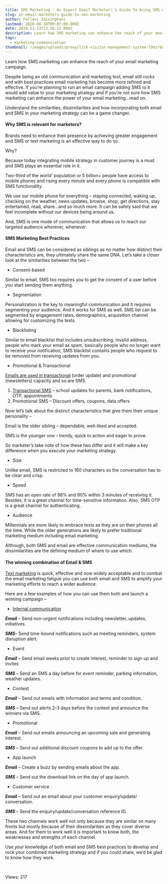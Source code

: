 ```yaml
---
title: SMS Marketing - An Expert Email Marketer\'s Guide To Acing SMS As-A-Channel
slug: an-email-marketers-guide-to-sms-marketing
author: Pallavi Jaisinghani
lastmod: 2020-08-18T09:07:09.000Z
date: 2018-11-13T13:58:12.000Z
description: Learn how SMS marketing can enhance the reach of your email marketing campaign.Despite being an old communication and marketing tool, email still rocks and with best practices email marketing has become more refined and effective.
tags:
  - marketing-communication
thumbnail: /images/uploads/proxyclick-visitor-management-system-l90zrbwvcoe-unsplash.jpg
---
```


Learn how SMS marketing can enhance the reach of your email marketing campaign.


Despite being an old communication and marketing tool, email still rocks and with best practices email marketing has become more refined and effective. If you’re planning to run an email campaign adding SMS to it would add value to your marketing strategy and if you’re not sure how SMS marketing can enhance the power of your email marketing…read on.


Understand the similarities, dissimilarities and how incorporating both email and SMS in your marketing strategy can be a game changer.


#### **Why SMS is relevant for marketers?**


Brands need to enhance their presence by achieving greater engagement and SMS or text marketing is an effective way to do so.


Why?


Because today integrating mobile strategy in customer journey is a must and SMS plays an essential role in it.


Two-third of the world’ population or 5 billion+ people have access to mobile phones and rising every minute and every phone is compatible with SMS functionality.


We use our mobile phone for everything – staying connected, waking up, checking on the weather, news updates, browse, shop, get directions, stay entertained, read, share…and so much more. It can be safely said that we feel incomplete without our devices being around us.


And, SMS is one mode of communication that allows us to reach our targeted audience wherever, whenever.


#### **SMS Marketing Best Practices**


Email and SMS can be considered as siblings as no matter how distinct their characteristics are, they ultimately share the same DNA. Let’s take a closer look at the similarities between the two –


* Consent-based


Similar to email, SMS too requires you to get the consent of a user before you start sending them anything.


* Segmentation


Personalization is the key to meaningful communication and it requires segmenting your audience. And it works for SMS as well. SMS list can be segmented by engagement rates, demographics, acquisition channel allowing for customizing the texts.


* Blacklisting


Similar to email blacklist that includes unsubscribing, invalid address, people who mark your email as spam, basically people who no longer want to receive your notification, SMS blacklist contains people who request to be removed from receiving updates from you.


* Promotional & Transactional


[Emails are used in transactional](https://msg91.com/email) (order update) and promotional (newsletters) capacity and so are SMS.


1. [Transactional SMS](https://msg91.com/sms) – school updates for parents, bank notifications, OTP, appointments
2. Promotional SMS – Discount offers, coupons, data offers


Now let’s talk about the distinct characteristics that give them their unique personality –


Email is the older sibling – dependable, well-liked and accepted.


SMS is the younger one – trendy, quick to action and eager to prove.


So marketer’s take note of how these two differ and it will make a key difference when you execute your marketing strategy.


* Size


Unlike email, SMS is restricted to 160 characters so the conversation has to be clear and crisp.


* Speed


SMS has an open rate of 98% and 90% within 3 minutes of receiving it. Besides, it is a great channel for time-sensitive information. Also, SMS OTP is a great channel for authenticating.


* Audience


Millennials are more likely to embrace texts as they are on their phones all the time. While the older generations are likely to prefer traditional marketing medium including email marketing.


Although, both SMS and email are effective communication mediums, the dissimilarities are the defining medium of where to use which.


#### **The winning combination of Email & SMS**


[Text marketing](https://msg91.com/sms) is quick, effective and now widely acceptable and to combat the email marketing fatigue you can use both email and SMS to amplify your marketing efforts to reach a wider audience.


Here are a few examples of how you can use them both and launch a winning campaign –


* [Internal communication](https://msg91.com/sms)


***Email*** – Send non-urgent notifications including newsletter, updates, initiatives.


***SMS***– Send time-bound notifications such as meeting reminders, system disruption alert.


* Event


***Email*** – Send email weeks prior to create interest, reminder to sign up and invites


***SMS*** – Send an SMS a day before for event reminder, parking information, weather updates.


* Contest


***Email*** – Send out emails with information and terms and condition.


***SMS*** – Send out alerts 2-3 days before the contest and announce the winners via SMS.


* Promotional


***Email*** – Send out emails announcing an upcoming sale and generating interest.


***SMS*** – Send out additional discount coupons to add up to the offer.


* App launch


***Email*** – Create a buzz by sending emails about the app.


***SMS*** – Send out the download link on the day of app launch.


* Customer service


***Email*** – Send out an email about your customer enquiry/update/ conversation.


***SMS*** – Send the enquiry/update/conversation reference ID.


These two channels work well not only because they are similar on many fronts but mostly because of their dissimilarities as they cover diverse areas. And for them to work well it is important to know both, the weaknesses and strengths of each channel. 


Use your knowledge of both email and SMS best practices to develop and rock your combined marketing strategy and if you could share, we’d be glad to know how they work.


 


 Views: 217


